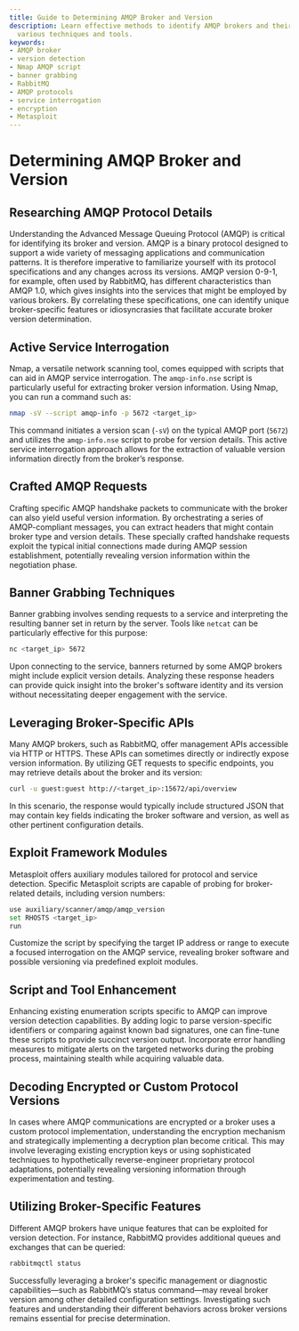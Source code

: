 ```yaml
---
title: Guide to Determining AMQP Broker and Version
description: Learn effective methods to identify AMQP brokers and their versions using
  various techniques and tools.
keywords:
- AMQP broker
- version detection
- Nmap AMQP script
- banner grabbing
- RabbitMQ
- AMQP protocols
- service interrogation
- encryption
- Metasploit
---
```


# Determining AMQP Broker and Version

## Researching AMQP Protocol Details

Understanding the Advanced Message Queuing Protocol (AMQP) is critical for identifying its broker and version. AMQP is a binary protocol designed to support a wide variety of messaging applications and communication patterns. It is therefore imperative to familiarize yourself with its protocol specifications and any changes across its versions.  AMQP version 0-9-1, for example, often used by RabbitMQ, has different characteristics than AMQP 1.0, which gives insights into the services that might be employed by various brokers. By correlating these specifications, one can identify unique broker-specific features or idiosyncrasies that facilitate accurate broker version determination.

## Active Service Interrogation

Nmap, a versatile network scanning tool, comes equipped with scripts that can aid in AMQP service interrogation. The `amqp-info.nse` script is particularly useful for extracting broker version information. Using Nmap, you can run a command such as:

```bash
nmap -sV --script amqp-info -p 5672 <target_ip>
```

This command initiates a version scan (`-sV`) on the typical AMQP port (`5672`) and utilizes the `amqp-info.nse` script to probe for version details. This active service interrogation approach allows for the extraction of valuable version information directly from the broker’s response.

## Crafted AMQP Requests

Crafting specific AMQP handshake packets to communicate with the broker can also yield useful version information. By orchestrating a series of AMQP-compliant messages, you can extract headers that might contain broker type and version details. These specially crafted handshake requests exploit the typical initial connections made during AMQP session establishment, potentially revealing version information within the negotiation phase.

## Banner Grabbing Techniques

Banner grabbing involves sending requests to a service and interpreting the resulting banner set in return by the server. Tools like `netcat` can be particularly effective for this purpose:

```bash
nc <target_ip> 5672
```

Upon connecting to the service, banners returned by some AMQP brokers might include explicit version details. Analyzing these response headers can provide quick insight into the broker's software identity and its version without necessitating deeper engagement with the service.

## Leveraging Broker-Specific APIs

Many AMQP brokers, such as RabbitMQ, offer management APIs accessible via HTTP or HTTPS. These APIs can sometimes directly or indirectly expose version information. By utilizing GET requests to specific endpoints, you may retrieve details about the broker and its version:

```bash
curl -u guest:guest http://<target_ip>:15672/api/overview
```

In this scenario, the response would typically include structured JSON that may contain key fields indicating the broker software and version, as well as other pertinent configuration details.

## Exploit Framework Modules

Metasploit offers auxiliary modules tailored for protocol and service detection. Specific Metasploit scripts are capable of probing for broker-related details, including version numbers:

```bash
use auxiliary/scanner/amqp/amqp_version
set RHOSTS <target_ip>
run
```

Customize the script by specifying the target IP address or range to execute a focused interrogation on the AMQP service, revealing broker software and possible versioning via predefined exploit modules.

## Script and Tool Enhancement

Enhancing existing enumeration scripts specific to AMQP can improve version detection capabilities. By adding logic to parse version-specific identifiers or comparing against known bad signatures, one can fine-tune these scripts to provide succinct version output. Incorporate error handling measures to mitigate alerts on the targeted networks during the probing process, maintaining stealth while acquiring valuable data.

## Decoding Encrypted or Custom Protocol Versions

In cases where AMQP communications are encrypted or a broker uses a custom protocol implementation, understanding the encryption mechanism and strategically implementing a decryption plan become critical. This may involve leveraging existing encryption keys or using sophisticated techniques to hypothetically reverse-engineer proprietary protocol adaptations, potentially revealing versioning information through experimentation and testing.

## Utilizing Broker-Specific Features

Different AMQP brokers have unique features that can be exploited for version detection. For instance, RabbitMQ provides additional queues and exchanges that can be queried:

```bash
rabbitmqctl status
```

Successfully leveraging a broker's specific management or diagnostic capabilities—such as RabbitMQ’s status command—may reveal broker version among other detailed configuration settings. Investigating such features and understanding their different behaviors across broker versions remains essential for precise determination.